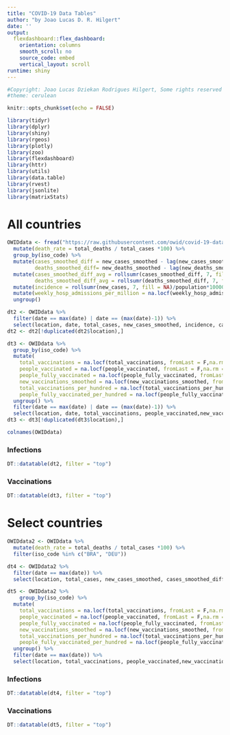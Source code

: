 ```yaml
---
title: "COVID-19 Data Tables"
author: "by Joao Lucas D. R. Hilgert"
date: ''
output:
  flexdashboard::flex_dashboard:
    orientation: columns
    smooth_scroll: no
    source_code: embed
    vertical_layout: scroll
runtime: shiny
---
```


```r
#Copyright: Joao Lucas Dziekan Rodrigues Hilgert, Some rights reserved
#theme: cerulean
```

```r
knitr::opts_chunk$set(echo = FALSE)
```

``` r
library(tidyr)
library(dplyr)
library(shiny)
library(rgeos)
library(plotly)
library(zoo)
library(flexdashboard)
library(httr)
library(utils)
library(data.table)
library(rvest)
library(jsonlite)
library(matrixStats)
```

All countries {data-navmenu="Data Tables"}
================================================================

```r
OWIDdata <- fread("https://raw.githubusercontent.com/owid/covid-19-data/master/public/data/owid-covid-data.csv") %>%
  mutate(death_rate = total_deaths / total_cases *100) %>%
  group_by(iso_code) %>%
  mutate(cases_smoothed_diff = new_cases_smoothed - lag(new_cases_smoothed),
         deaths_smoothed_diff= new_deaths_smoothed - lag(new_deaths_smoothed)) %>%
  mutate(cases_smoothed_diff_avg = rollsumr(cases_smoothed_diff, 7, fill = NA)/7,
         deaths_smoothed_diff_avg = rollsumr(deaths_smoothed_diff, 7, fill = NA)/7) %>%
  mutate(incidence = rollsumr(new_cases, 7, fill = NA)/population*100000) %>%
  mutate(weekly_hosp_admissions_per_million = na.locf(weekly_hosp_admissions_per_million, na.rm = F)) %>%
  ungroup()
```

```r
dt2 <- OWIDdata %>%
  filter(date == max(date) | date == (max(date)-1)) %>%
  select(location, date, total_cases, new_cases_smoothed, incidence, cases_smoothed_diff_avg, total_deaths, new_deaths_smoothed, deaths_smoothed_diff_avg, weekly_hosp_admissions_per_million)
dt2 <- dt2[!duplicated(dt2$location),]

dt3 <- OWIDdata %>%
  group_by(iso_code) %>%
  mutate(
    total_vaccinations = na.locf(total_vaccinations, fromLast = F,na.rm = F),
    people_vaccinated = na.locf(people_vaccinated, fromLast = F,na.rm = F),
    people_fully_vaccinated = na.locf(people_fully_vaccinated, fromLast = F,na.rm = F),
    new_vaccinations_smoothed = na.locf(new_vaccinations_smoothed, fromLast = F,na.rm = F),
    total_vaccinations_per_hundred = na.locf(total_vaccinations_per_hundred, fromLast = F, na.rm = F),
    people_fully_vaccinated_per_hundred = na.locf(people_fully_vaccinated_per_hundred, fromLast = F, na.rm = F)) %>%
  ungroup() %>%
  filter(date == max(date) | date == (max(date)-1)) %>%
  select(location, date, total_vaccinations, people_vaccinated,new_vaccinations_smoothed, people_fully_vaccinated, people_fully_vaccinated_per_hundred, total_vaccinations_per_hundred)
dt3 <- dt3[!duplicated(dt3$location),]
```

```r
colnames(OWIDdata)
```

### Infections

```r
DT::datatable(dt2, filter = "top")
```

### Vaccinations

```r
DT::datatable(dt3, filter = "top")
```

Select countries {data-navmenu="Data Tables"}
================================================================

```r
OWIDdata2 <- OWIDdata %>%
  mutate(death_rate = total_deaths / total_cases *100) %>%
  filter(iso_code %in% c("BRA", "DEU"))
```

```r
dt4 <- OWIDdata2 %>%
  filter(date == max(date)) %>%
  select(location, total_cases, new_cases_smoothed, cases_smoothed_diff_avg, incidence, total_deaths, new_deaths_smoothed, deaths_smoothed_diff_avg, weekly_hosp_admissions_per_million)

dt5 <- OWIDdata2 %>%
    group_by(iso_code) %>%
  mutate(
    total_vaccinations = na.locf(total_vaccinations, fromLast = F,na.rm = F),
    people_vaccinated = na.locf(people_vaccinated, fromLast = F,na.rm = F),
    people_fully_vaccinated = na.locf(people_fully_vaccinated, fromLast = F,na.rm = F),
    new_vaccinations_smoothed = na.locf(new_vaccinations_smoothed, fromLast = F,na.rm = F),
    total_vaccinations_per_hundred = na.locf(total_vaccinations_per_hundred, fromLast = F, na.rm = F),
    people_fully_vaccinated_per_hundred = na.locf(people_fully_vaccinated_per_hundred, fromLast = F, na.rm = F)) %>%
  ungroup() %>%
  filter(date == max(date)) %>%
  select(location, total_vaccinations, people_vaccinated,new_vaccinations_smoothed, people_fully_vaccinated, people_fully_vaccinated_per_hundred, total_vaccinations_per_hundred)
```

### Infections

```r
DT::datatable(dt4, filter = "top")
```

### Vaccinations

```r
DT::datatable(dt5, filter = "top")
```